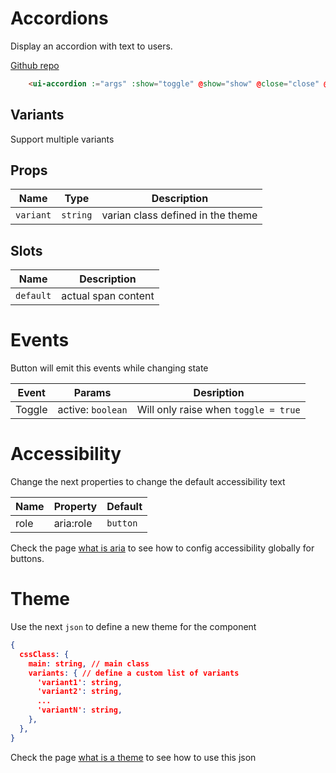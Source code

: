 
# Accordions
Display an accordion with text to users.

[Github repo](https://github.com/unicoderns/ui/tree/master/packages/Accordion)

```html
    <ui-accordion :="args" :show="toggle" @show="show" @close="close" @hide="hide">{{ args.default }}</ui-accordion>
```

## Variants

Support multiple variants

<Canvas>
  <Story id="ui-accordion--primary"/>
  <Story id="ui-accordion--secondary" />
  <Story id="ui-accordion--success" />
  <Story id="ui-accordion--danger" />
  <Story id="ui-accordion--warning" />
  <Story id="ui-accordion--info" />
  <Story id="ui-accordion--light" />
  <Story id="ui-accordion--dark" />
</Canvas>

## Props

| Name | Type  | Description |
| ---- | ---- | ----------- |
| `variant` | `string` | varian class defined in the theme |

## Slots

| Name | Description |
| ---- | ----------- |
| `default` | actual span content |

# Events
Button will emit this events while changing state

| Event | Params | Desription |
| ---- | ---- | ----------- |
| Toggle | active: `boolean` | Will only raise when `toggle = true` |

# Accessibility
Change the next properties to change the default accessibility text

| Name | Property | Default |
| ---- | ---- | ----------- |
| role | aria:role | `button` |

Check the page [what is aria](/docs/docs-aria--page#what-is-aria-config) to see how to config accessibility globally for buttons.

# Theme
Use the next `json` to define a new theme for the component

```json
{
  cssClass: {
    main: string, // main class
    variants: { // define a custom list of variants
      'variant1': string,
      'variant2': string,
      ...
      'variantN': string,
    },
  },
}
```

Check the page [what is a theme](/docs/docs-theming--page#what-is-a-theme) to see how to use this json
